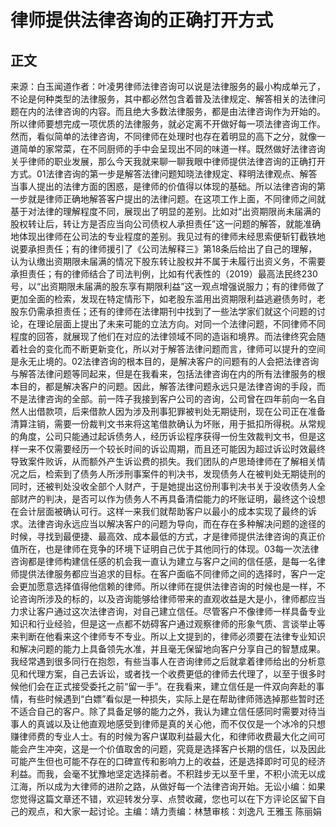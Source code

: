 # 律师提供法律咨询的正确打开方式
## 正文
来源：白玉闻道作者：叶凌男律师法律咨询可以说是法律服务的最小构成单元了，不论是何种类型的法律服务，其中都必然包含着普及法律规定、解答相关的法律问题在内的法律咨询的内容。而且绝大多数法律服务，都是由法律咨询作为开始的。所以律师要想完成一项优质的法律服务，就必定离不开做好每一项法律咨询工作。然而，看似简单的法律咨询，不同律师在处理时也存在着明显的高下之分，就像一道简单的家常菜，在不同厨师的手中会呈现出不同的味道一样。既然做好法律咨询关乎律师的职业发展，那么今天我就来聊一聊我眼中律师提供法律咨询的正确打开方式。01法律咨询的第一步是解答法律问题知晓法律规定、释明法律观点、解答当事人提出的法律方面的困惑，是律师的价值得以体现的基础。所以法律咨询的第一步就是律师正确地解答客户提出的法律问题。在这项工作上面，不同律师之间就基于对法律的理解程度不同，展现出了明显的差别。比如对“出资期限尚未届满的股权转让后，转让方是否应当向公司债权人承担责任”这一问题的解答，就能准确地体现出律师在公司法的专业程度的差别。我见过有的律师未经思索便斩钉截铁地说要承担责任；有的律师援引了《公司法解释三》第18条后给出了自己的理解，认为认缴出资期限未届满的情况下股东转让股权并不属于未履行出资义务，不需要承担责任；有的律师结合了司法判例，比如有代表性的（2019）最高法民终230号，以“出资期限未届满的股东享有期限利益”这一观点增强说服力；有的律师做了更加全面的检索，发现在特定情形下，如老股东滥用出资期限利益逃避债务时，老股东仍需承担责任；还有的律师在法律期刊中找到了一些法学家们就这个问题的讨论，在理论层面上提出了未来可能的立法方向。对同一个法律问题，不同律师不同程度的回答，就展现了他们在对应的法律领域不同的造诣和境界。而法律终究会随着社会的变化而不断更新变化，所以对于解答法律问题而言，律师可以提升的空间是永无止境的。02法律咨询的根本目的，是解决客户的问题有的人会把法律咨询与解答法律问题等同起来，但是在我看来，包括法律咨询在内的所有法律服务的根本目的，都是解决客户的问题。因此，解答法律问题永远只是法律咨询的手段，而不是法律咨询的全部。前一阵子我接到客户公司的咨询，公司曾在四年前向一名自然人出借款项，后来借款人因为涉及刑事犯罪被判处无期徒刑，现在公司正在准备清算注销，需要一份裁判文书来将这笔借款确认为坏账，用于抵扣所得税。从常规的角度，公司只能通过起诉债务人，经历诉讼程序获得一份生效裁判文书，但是这样一来不仅需要经历一个较长时间的诉讼周期，而且还可能因为超过诉讼时效最终导致案件败诉，从而额外产生诉讼费的损失。我们团队的卢思琦律师在了解相关情况之后，检索到了债务人所涉刑事案件的判决书，发现债务人在被判处无期徒刑的同时，还被判处没收全部个人财产，于是她提出这份刑事判决书关于没收债务人全部财产的判决，是否可以作为债务人不再具备清偿能力的坏账证明，最终这个设想在会计层面被确认可行。这样一来我们就帮助客户以最小的成本实现了最终的诉求。法律咨询永远应当以解决客户的问题为导向，而在存在多种解决问题的途径的时候，寻找到最便捷、最高效、成本最低的方式，才是律师提供法律咨询的真正价值所在，也是律师在竞争的环境下证明自己优于其他同行的体现。03每一次法律咨询都是律师构建信任感的机会我一直认为建立与客户之间的信任感，是每一名律师提供法律服务都应当追求的目标。在客户面临不同律师之间的选择时，客户一定会更加愿意选择值得他信赖的律师。所以律师在提供法律咨询的时候也是一样，不论咨询所涉及的标的，以及咨询能够给律师带来的直观收益是大是小，律师都应当力求让客户通过这次法律咨询，对自己建立信任。尽管客户不像律师一样具备专业知识和行业经验，但是这一点都不妨碍客户通过观察律师的形象气质、言谈举止等来判断在他看来这个律师专不专业。所以上文提到的，律师必须要在法律专业知识和解决问题的能力上具备领先水准，并且毫无保留地向客户分享自己的智慧成果。我经常遇到很多同行在抱怨，有些当事人在咨询律师之后就拿着律师给出的分析意见和代理方案，自己去诉讼，或者找一个收费更低的律师去代理了，以至于很多时候他们会在正式接受委托之前“留一手”。在我看来，建立信任是一件双向奔赴的事情，有些时候遇到“白嫖”看似是一种损失，实际上是在帮助律师筛选掉那些暂时还不适合自己的客户。除了具备足够的能力之外，我认为建立信任感同时需要对待当事人的真诚以及让他直观地感受到律师是真的关心他，而不仅仅是一个冰冷的只想赚律师费的专业人士。有的时候为客户谋取利益最大化，和律师收费最大化之间可能会产生冲突，这是一个价值取舍的问题，究竟是选择客户长期的信任，以及因此可能产生但也可能不存在的口碑宣传和影响力上的收益，还是选择即时可见的经济利益。而我，会毫不犹豫地坚定选择前者。不积跬步无以至千里，不积小流无以成江海，所以成为大律师的进阶之路，从做好每一个法律咨询开始。无讼小编：如果您觉得这篇文章还不错，欢迎转发分享、点赞收藏，您也可以在下方评论区留下自己的观点，和大家一起讨论。主编：靖力责编：林慧审核：刘逸凡 王雅玉 陈丽娟 